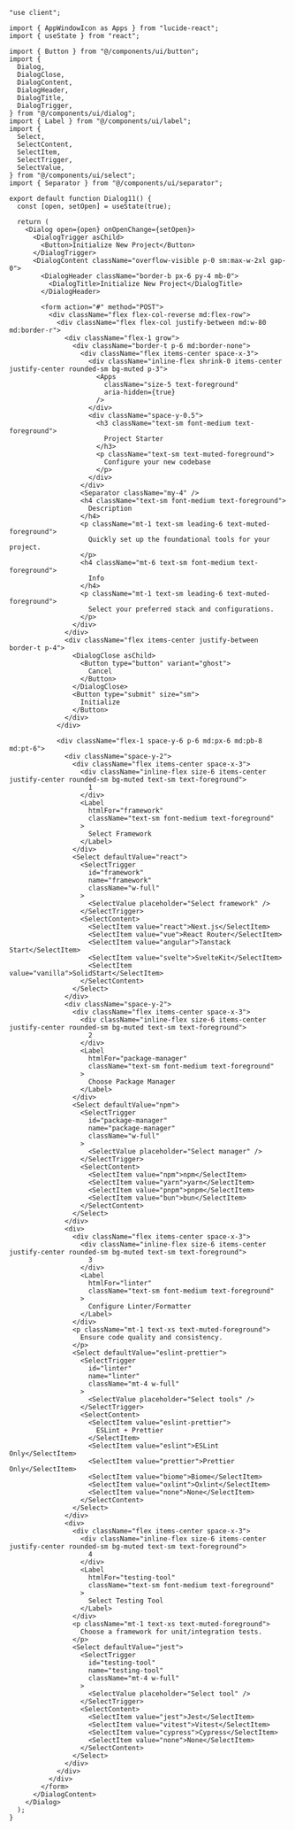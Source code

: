 ```tsx
"use client";

import { AppWindowIcon as Apps } from "lucide-react";
import { useState } from "react";

import { Button } from "@/components/ui/button";
import {
  Dialog,
  DialogClose,
  DialogContent,
  DialogHeader,
  DialogTitle,
  DialogTrigger,
} from "@/components/ui/dialog";
import { Label } from "@/components/ui/label";
import {
  Select,
  SelectContent,
  SelectItem,
  SelectTrigger,
  SelectValue,
} from "@/components/ui/select";
import { Separator } from "@/components/ui/separator";

export default function Dialog11() {
  const [open, setOpen] = useState(true);

  return (
    <Dialog open={open} onOpenChange={setOpen}>
      <DialogTrigger asChild>
        <Button>Initialize New Project</Button>
      </DialogTrigger>
      <DialogContent className="overflow-visible p-0 sm:max-w-2xl gap-0">
        <DialogHeader className="border-b px-6 py-4 mb-0">
          <DialogTitle>Initialize New Project</DialogTitle>
        </DialogHeader>

        <form action="#" method="POST">
          <div className="flex flex-col-reverse md:flex-row">
            <div className="flex flex-col justify-between md:w-80 md:border-r">
              <div className="flex-1 grow">
                <div className="border-t p-6 md:border-none">
                  <div className="flex items-center space-x-3">
                    <div className="inline-flex shrink-0 items-center justify-center rounded-sm bg-muted p-3">
                      <Apps
                        className="size-5 text-foreground"
                        aria-hidden={true}
                      />
                    </div>
                    <div className="space-y-0.5">
                      <h3 className="text-sm font-medium text-foreground">
                        Project Starter
                      </h3>
                      <p className="text-sm text-muted-foreground">
                        Configure your new codebase
                      </p>
                    </div>
                  </div>
                  <Separator className="my-4" />
                  <h4 className="text-sm font-medium text-foreground">
                    Description
                  </h4>
                  <p className="mt-1 text-sm leading-6 text-muted-foreground">
                    Quickly set up the foundational tools for your project.
                  </p>
                  <h4 className="mt-6 text-sm font-medium text-foreground">
                    Info
                  </h4>
                  <p className="mt-1 text-sm leading-6 text-muted-foreground">
                    Select your preferred stack and configurations.
                  </p>
                </div>
              </div>
              <div className="flex items-center justify-between border-t p-4">
                <DialogClose asChild>
                  <Button type="button" variant="ghost">
                    Cancel
                  </Button>
                </DialogClose>
                <Button type="submit" size="sm">
                  Initialize
                </Button>
              </div>
            </div>

            <div className="flex-1 space-y-6 p-6 md:px-6 md:pb-8 md:pt-6">
              <div className="space-y-2">
                <div className="flex items-center space-x-3">
                  <div className="inline-flex size-6 items-center justify-center rounded-sm bg-muted text-sm text-foreground">
                    1
                  </div>
                  <Label
                    htmlFor="framework"
                    className="text-sm font-medium text-foreground"
                  >
                    Select Framework
                  </Label>
                </div>
                <Select defaultValue="react">
                  <SelectTrigger
                    id="framework"
                    name="framework"
                    className="w-full"
                  >
                    <SelectValue placeholder="Select framework" />
                  </SelectTrigger>
                  <SelectContent>
                    <SelectItem value="react">Next.js</SelectItem>
                    <SelectItem value="vue">React Router</SelectItem>
                    <SelectItem value="angular">Tanstack Start</SelectItem>
                    <SelectItem value="svelte">SvelteKit</SelectItem>
                    <SelectItem value="vanilla">SolidStart</SelectItem>
                  </SelectContent>
                </Select>
              </div>
              <div className="space-y-2">
                <div className="flex items-center space-x-3">
                  <div className="inline-flex size-6 items-center justify-center rounded-sm bg-muted text-sm text-foreground">
                    2
                  </div>
                  <Label
                    htmlFor="package-manager"
                    className="text-sm font-medium text-foreground"
                  >
                    Choose Package Manager
                  </Label>
                </div>
                <Select defaultValue="npm">
                  <SelectTrigger
                    id="package-manager"
                    name="package-manager"
                    className="w-full"
                  >
                    <SelectValue placeholder="Select manager" />
                  </SelectTrigger>
                  <SelectContent>
                    <SelectItem value="npm">npm</SelectItem>
                    <SelectItem value="yarn">yarn</SelectItem>
                    <SelectItem value="pnpm">pnpm</SelectItem>
                    <SelectItem value="bun">bun</SelectItem>
                  </SelectContent>
                </Select>
              </div>
              <div>
                <div className="flex items-center space-x-3">
                  <div className="inline-flex size-6 items-center justify-center rounded-sm bg-muted text-sm text-foreground">
                    3
                  </div>
                  <Label
                    htmlFor="linter"
                    className="text-sm font-medium text-foreground"
                  >
                    Configure Linter/Formatter
                  </Label>
                </div>
                <p className="mt-1 text-xs text-muted-foreground">
                  Ensure code quality and consistency.
                </p>
                <Select defaultValue="eslint-prettier">
                  <SelectTrigger
                    id="linter"
                    name="linter"
                    className="mt-4 w-full"
                  >
                    <SelectValue placeholder="Select tools" />
                  </SelectTrigger>
                  <SelectContent>
                    <SelectItem value="eslint-prettier">
                      ESLint + Prettier
                    </SelectItem>
                    <SelectItem value="eslint">ESLint Only</SelectItem>
                    <SelectItem value="prettier">Prettier Only</SelectItem>
                    <SelectItem value="biome">Biome</SelectItem>
                    <SelectItem value="oxlint">Oxlint</SelectItem>
                    <SelectItem value="none">None</SelectItem>
                  </SelectContent>
                </Select>
              </div>
              <div>
                <div className="flex items-center space-x-3">
                  <div className="inline-flex size-6 items-center justify-center rounded-sm bg-muted text-sm text-foreground">
                    4
                  </div>
                  <Label
                    htmlFor="testing-tool"
                    className="text-sm font-medium text-foreground"
                  >
                    Select Testing Tool
                  </Label>
                </div>
                <p className="mt-1 text-xs text-muted-foreground">
                  Choose a framework for unit/integration tests.
                </p>
                <Select defaultValue="jest">
                  <SelectTrigger
                    id="testing-tool"
                    name="testing-tool"
                    className="mt-4 w-full"
                  >
                    <SelectValue placeholder="Select tool" />
                  </SelectTrigger>
                  <SelectContent>
                    <SelectItem value="jest">Jest</SelectItem>
                    <SelectItem value="vitest">Vitest</SelectItem>
                    <SelectItem value="cypress">Cypress</SelectItem>
                    <SelectItem value="none">None</SelectItem>
                  </SelectContent>
                </Select>
              </div>
            </div>
          </div>
        </form>
      </DialogContent>
    </Dialog>
  );
}
```
